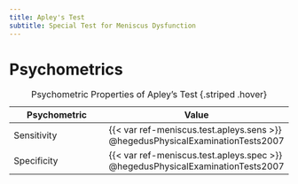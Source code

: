 ```yaml
---
title: Apley's Test
subtitle: Special Test for Meniscus Dysfunction
---
```




# Psychometrics
| Psychometric  | Value |
|-|-|
| Sensitivity | {{< var ref-meniscus.test.apleys.sens >}} @hegedusPhysicalExaminationTests2007 |
| Specificity | {{< var ref-meniscus.test.apleys.spec >}} @hegedusPhysicalExaminationTests2007 |
: Psychometric Properties of Apley's Test {.striped .hover}